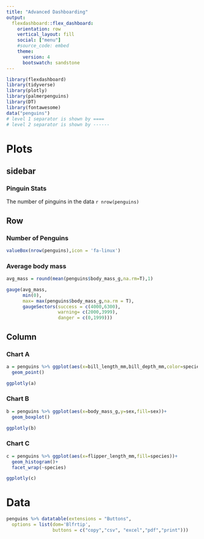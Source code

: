 ```yaml
---
title: "Advanced Dashboarding"
output: 
  flexdashboard::flex_dashboard:
    orientation: row
    vertical_layout: fill
    social: ["menu"]
    #source_code: embed
    theme:
      version: 4 
      bootswatch: sandstone
---
```


```r
library(flexdashboard)
library(tidyverse)
library(plotly)
library(palmerpenguins)
library(DT)
library(fontawesome)
data("penguins")
# level 1 separator is shown by ====
# level 2 separator is shown by ------
```


Plots {data-navmenu="Pages"}
==================================================

sidebar {.sidebar}
--------------------------------------------------

### Pinguin Stats

The number of pinguins in the data `r nrow(penguins)`

Row 
------------------------------------

### Number of Penguins
```r
valueBox(nrow(penguins),icon = 'fa-linux')

```

### Average body mass

```r
avg_mass = round(mean(penguins$body_mass_g,na.rm=T),1)

gauge(avg_mass,
      min(0),
      max= max(penguins$body_mass_g,na.rm = T),
      gaugeSectors(success = c(4000,6300),
                   warning= c(2000,3999),
                   danger = c(0,1999)))

```


Column {.tabset}
-----------------------------------------------------------------------

### Chart A

```r
a = penguins %>% ggplot(aes(x=bill_length_mm,bill_depth_mm,color=species))+
  geom_point()

ggplotly(a)
```


### Chart B

```r
b = penguins %>% ggplot(aes(x=body_mass_g,y=sex,fill=sex))+
  geom_boxplot()

ggplotly(b) 
```

### Chart C

```r
c = penguins %>% ggplot(aes(x=flipper_length_mm,fill=species))+
  geom_histogram()+
  facet_wrap(~species)

ggplotly(c) 
```

Data {data-navmenu="Pages"}
=============================================================

```r
penguins %>% datatable(extensions = "Buttons",
  options = list(dom='Blfrtip',
                 buttons = c("copy","csv", "excel","pdf","print")))

```

